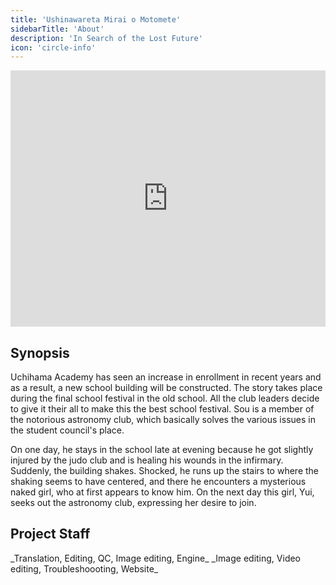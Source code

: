 ```yaml
---
title: 'Ushinawareta Mirai o Motomete'
sidebarTitle: 'About'
description: 'In Search of the Lost Future'
icon: 'circle-info'
---
```



<iframe
  width="100%"
  height="410"
  src="https://www.youtube.com/embed/LqjYe7Ul_I8"
  title="In Search of the Lost Future - OP (English Subbed)"
  frameborder="0"
  allow="accelerometer; autoplay; clipboard-write; encrypted-media; gyroscope; picture-in-picture"
  allowfullscreen
></iframe>

## Synopsis

Uchihama Academy has seen an increase in enrollment in recent years and as a result, a new school building will be constructed. The story takes place during the final school festival in the old school. All the club leaders decide to give it their all to make this the best school festival. Sou is a member of the notorious astronomy club, which basically solves the various issues in the student council's place.

On one day, he stays in the school late at evening because he got slightly injured by the judo club and is healing his wounds in the infirmary. Suddenly, the building shakes. Shocked, he runs up the stairs to where the shaking seems to have centered, and there he encounters a mysterious naked girl, who at first appears to know him. On the next day this girl, Yui, seeks out the astronomy club, expressing her desire to join.

## Project Staff

<Card title="Tooko" icon="hat-wizard" horizontal>
  _Translation, Editing, QC, Image editing, Engine_
</Card>
<Card title="nReus" icon="wand-sparkles" horizontal>
  _Image editing, Video editing, Troubleshoooting, Website_
</Card>
